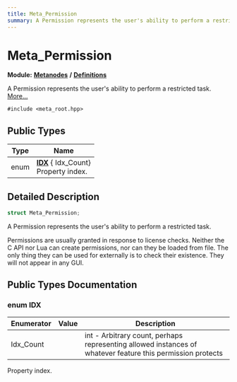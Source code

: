 ```yaml
---
title: Meta_Permission
summary: A Permission represents the user's ability to perform a restricted task. 
---
```


# Meta_Permission

**Module:** **[Metanodes](../../modules/metanodes/index.mdx)** **/** **[Definitions](../../modules/metanodes/definitions.mdx)**

A Permission represents the user's ability to perform a restricted task.  [More...](#detailed-description)

`#include <meta_root.hpp>`

## Public Types

| Type           | Name           |
| -------------- | -------------- |
| enum| **[IDX](../metanodes/meta-permission.mdx#enum-idx)** { Idx_Count}<br />Property index.  |

## Detailed Description

```cpp
struct Meta_Permission;
```

A Permission represents the user's ability to perform a restricted task. 

Permissions are usually granted in response to license checks. Neither the C API nor Lua can create permissions, nor can they be loaded from file. The only thing they can be used for externally is to check their existence. They will not appear in any GUI. 

## Public Types Documentation

### enum IDX

| Enumerator | Value | Description |
| ---------- | ----- | ----------- |
| Idx_Count | | int - Arbitrary count, perhaps representing allowed instances of whatever feature this permission protects   |

Property index. 
